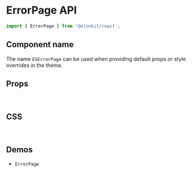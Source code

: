 
<Meta title="Components API/ErrorPage" />

# ErrorPage API

```js
import { ErrorPage } from '@elonkit/react';
```

## Component name

The name `ESErrorPage` can be used when providing default props or style overrides in the theme.

## Props

<TableInterface name="ErrorPageProps" variant="props" />

<br />

## CSS

<TableInterface name="ErrorPageClasses" variant="css" />

<br />

## Demos

<ul>
  <li>
    <LinkTo kind="components-ErrorPage" story="demo">
      <code>ErrorPage</code>
    </LinkTo>
  </li>
</ul>
